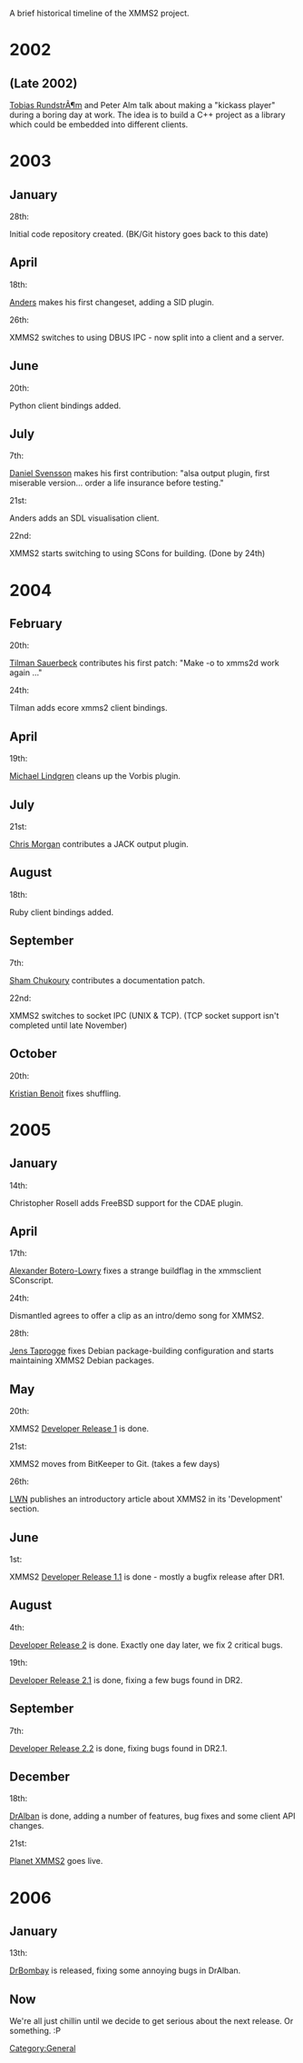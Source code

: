 {{Navbar}}

A brief historical timeline of the XMMS2 project.

= 2002 =
== (Late 2002) ==
[[Tobias RundstrÃ¶m]] and Peter Alm talk about making a "kickass player" during a boring day at work. The idea is to build a C++ project as a library which could be embedded into different clients.

= 2003 =
== January ==
;28th:
Initial code repository created. (BK/Git history goes back to this date)

== April ==
;18th:
[[User:Anders Gustafsson | Anders]] makes his first changeset, adding a SID plugin.

;26th:
XMMS2 switches to using DBUS IPC - now split into a client and a server.

== June ==
;20th:
Python client bindings added.

== July ==
;7th:
[[Daniel Svensson]] makes his first contribution: "alsa output plugin, first miserable version... order a life insurance before testing."

;21st:
Anders adds an SDL visualisation client.

;22nd:
XMMS2 starts switching to using SCons for building. (Done by 24th)

= 2004 =
== February ==
;20th:
[[Tilman Sauerbeck]] contributes his first patch: "Make -o to xmms2d work again ..."

;24th:
Tilman adds ecore xmms2 client bindings.

== April ==
;19th:
[[Michael Lindgren]] cleans up the Vorbis plugin.

== July ==
;21st:
[[Chris Morgan]] contributes a JACK output plugin.

== August ==
;18th:
Ruby client bindings added.

== September ==
;7th:
[[Sham Chukoury]] contributes a documentation patch.

;22nd:
XMMS2 switches to socket IPC (UNIX & TCP). (TCP socket support isn't completed until late November)

== October ==
;20th:
[[Kristian Benoit]] fixes shuffling.

= 2005 =
== January ==
;14th:
Christopher Rosell adds FreeBSD support for the CDAE plugin.

== April ==
;17th:
[[Alexander Botero-Lowry]] fixes a strange buildflag in the xmmsclient SConscript.

;24th:
Dismantled agrees to offer a clip as an intro/demo song for XMMS2.

;28th:
[[Jens Taprogge]] fixes Debian package-building configuration and starts maintaining XMMS2 Debian packages.

== May ==
;20th:
XMMS2 [[Release:DR1 | Developer Release 1]] is done.

;21st:
XMMS2 moves from BitKeeper to Git. (takes a few days)

;26th:
[http://lwn.net LWN] publishes an introductory article about XMMS2 in its 'Development' section.

== June ==
;1st:
XMMS2 [[Release:DR1.1 | Developer Release 1.1]] is done - mostly a bugfix release after DR1.

== August ==
;4th:
[[Release:DR2 | Developer Release 2]] is done. Exactly one day later, we fix 2 critical bugs.

;19th:
[[Release:DR2.1 | Developer Release 2.1]] is done, fixing a few bugs found in DR2.

== September ==
;7th:
[[Release:DR2.2 | Developer Release 2.2]] is done, fixing bugs found in DR2.1.

== December ==
;18th:
[[Release:DrAlban | DrAlban]] is done, adding a number of features, bug fixes and some client API changes.

;21st:
[http://planet.xmms.se Planet XMMS2] goes live.

= 2006 =
== January ==
;13th:
[[Release:DrBombay | DrBombay]] is released, fixing some annoying bugs in DrAlban.

== Now ==
We're all just chillin until we decide to get serious about the next release. Or something. :P

[[Category:General]]